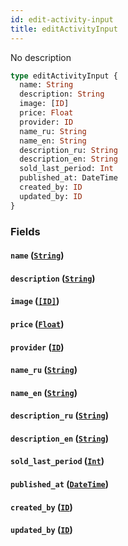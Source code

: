 ```yaml
---
id: edit-activity-input
title: editActivityInput
---
```


No description

```graphql
type editActivityInput {
  name: String
  description: String
  image: [ID]
  price: Float
  provider: ID
  name_ru: String
  name_en: String
  description_ru: String
  description_en: String
  sold_last_period: Int
  published_at: DateTime
  created_by: ID
  updated_by: ID
}
```

### Fields

#### `name` ([`String`](/v1/scalars/string))

#### `description` ([`String`](/v1/scalars/string))

#### `image` ([`[ID]`](/v1/scalars/id))

#### `price` ([`Float`](/v1/scalars/float))

#### `provider` ([`ID`](/v1/scalars/id))

#### `name_ru` ([`String`](/v1/scalars/string))

#### `name_en` ([`String`](/v1/scalars/string))

#### `description_ru` ([`String`](/v1/scalars/string))

#### `description_en` ([`String`](/v1/scalars/string))

#### `sold_last_period` ([`Int`](/v1/scalars/int))

#### `published_at` ([`DateTime`](/v1/scalars/date-time))

#### `created_by` ([`ID`](/v1/scalars/id))

#### `updated_by` ([`ID`](/v1/scalars/id))
